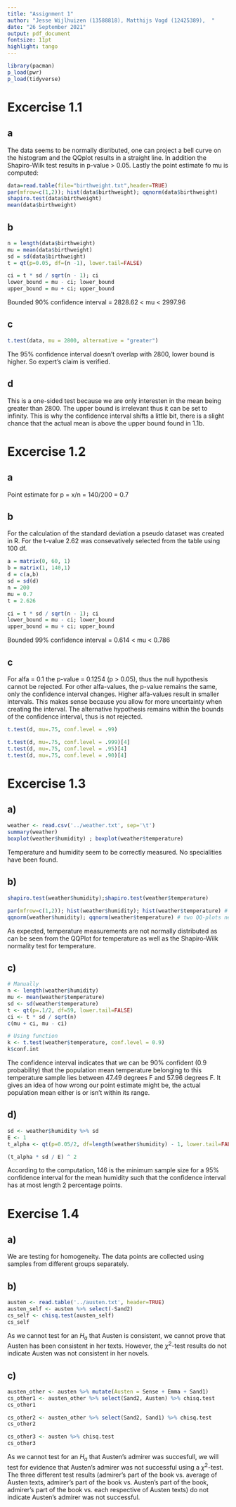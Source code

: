 ```yaml
---
title: "Assignment 1"
author: "Jesse Wijlhuizen (13588818), Matthijs Vogd (12425389),  "
date: "26 September 2021"
output: pdf_document
fontsize: 11pt
highlight: tango
---
```


```r
library(pacman)
p_load(pwr)
p_load(tidyverse)

```
# Excercise 1.1
## a
The data seems to be normally disributed, one can project a bell curve on the
histogram and the QQplot results in a straight line. In addition the Shapiro-Wilk
test results in p-value > 0.05. Lastly the point estimate fo mu is computed:

```r
data=read.table(file="birthweight.txt",header=TRUE)
par(mfrow=c(1,2)); hist(data$birthweight); qqnorm(data$birthweight)
shapiro.test(data$birthweight)
mean(data$birthweight)
```

## b

```r
n = length(data$birthweight)
mu = mean(data$birthweight)
sd = sd(data$birthweight)
t = qt(p=0.05, df=(n -1), lower.tail=FALSE)

ci = t * sd / sqrt(n - 1); ci
lower_bound = mu - ci; lower_bound
upper_bound = mu + ci; upper_bound
```

Bounded 90% confidence interval = 2828.62  < mu < 2997.96

## c
```r
t.test(data, mu = 2800, alternative = "greater")
```

The 95% confidence interval doesn’t overlap with 2800, lower bound is higher. 
So expert's claim is verified.

## d
This is a one-sided test because we are only interesten in the mean being greater 
than 2800. The upper bound is irrelevant thus it can be set to infinity. This is 
why the confidence interval shifts a little bit, there is a slight chance that 
the actual mean is above the upper bound found in 1.1b.

# Excercise 1.2
## a
Point estimate for p = x/n = 140/200 = 0.7

## b
For the calculation of the standard deviation a pseudo dataset was created in R.
For the t-value 2.62 was consevatively selected from the table using 100 df.
```r
a = matrix(0, 60, 1)
b = matrix(1, 140,1)
d = c(a,b)
sd = sd(d) 
n = 200
mu = 0.7
t = 2.626

ci = t * sd / sqrt(n - 1); ci
lower_bound = mu - ci; lower_bound
upper_bound = mu + ci; upper_bound
```

Bounded 99% confidence interval = 0.614  < mu < 0.786

## c
For alfa = 0.1 the p-value = 0.1254 (p > 0.05), thus the null hypothesis cannot 
be rejected. For other alfa-values, the p-value remains the same, only the 
confidence interval changes. Higher alfa-values result in smaller intervals. 
This makes sense because you allow for more uncertainty when creating the interval.
The alternative hypothesis remains within the bounds of the confidence interval,
thus is not rejected.
```r

t.test(d, mu=.75, conf.level = .99)

t.test(d, mu=.75, conf.level = .999)[4]
t.test(d, mu=.75, conf.level = .95)[4]
t.test(d, mu=.75, conf.level = .90)[4]
```

# Excercise 1.3
## a)

```r
weather <- read.csv('../weather.txt', sep='\t')
summary(weather)
boxplot(weather$humidity) ; boxplot(weather$temperature)
```

Temperature and humidity seem to be correctly measured. No specialities have been found.

## b)

```r
shapiro.test(weather$humidity);shapiro.test(weather$temperature)

par(mfrow=c(1,2)); hist(weather$humidity); hist(weather$temperature) # two histograms next to each other
qqnorm(weather$humidity); qqnorm(weather$temperature) # two QQ-plots next to each other
```
As expected, temperature measurements are not normally distributed as can be seen from the QQPlot for temperature as well as the Shapiro-Wilk normality test for temperature.

## c)
```r


# Manually
n <- length(weather$humidity)
mu <- mean(weather$temperature)
sd <- sd(weather$temperature)
t <- qt(p=.1/2, df=59, lower.tail=FALSE)
ci <- t * sd / sqrt(n)
c(mu + ci, mu - ci)

# Using function
k <- t.test(weather$temperature, conf.level = 0.9)
k$conf.int
```

The confidence interval indicates that we can be 90\% confident  (0.9 probability) that the population mean temperature belonging to this temperature sample lies between 47.49 degrees F and 57.96 degrees F. It gives an idea of how wrong our point estimate might be, the actual population mean either is or isn't within its range.

## d)
```r
sd <- weather$humidity %>% sd
E <- 1
t_alpha <- qt(p=0.05/2, df=length(weather$humidity) - 1, lower.tail=FALSE)

(t_alpha * sd / E) ^ 2

```

According to the computation, 146 is the minimum sample size for a 95% confidence interval for the mean humidity such that the confidence interval has at most length 2 percentage points.

# Exercise 1.4
## a)
We are testing for homogeneity. The data points are collected using samples from different groups separately.

## b)
```r
austen <- read.table('../austen.txt', header=TRUE)
austen_self <- austen %>% select(-Sand2)
cs_self <- chisq.test(austen_self)
cs_self
```

As we cannot test for an $H_a$ that Austen is consistent, we cannot prove that Austen has been consistent in her texts. However, the $\chi^2$-test results do not indicate Austen was not consistent in her novels.

## c)
```r
austen_other <- austen %>% mutate(Austen = Sense + Emma + Sand1)
cs_other1 <- austen_other %>% select(Sand2, Austen) %>% chisq.test
cs_other1

cs_other2 <- austen_other %>% select(Sand2, Sand1) %>% chisq.test
cs_other2

cs_other3 <- austen %>% chisq.test
cs_other3
```

As we cannot test for an $H_a$ that Austen's admirer was succesfull, we will test for evidence that Austen's admirer was not successful using a $\chi^2$-test. The three different test results (admirer's part of the book vs. average of Austen texts, admirer's part of the book vs. Austen's part of the book, admirer's part of the book vs. each respective of Austen texts) do not indicate Austen's admirer was not successful.
